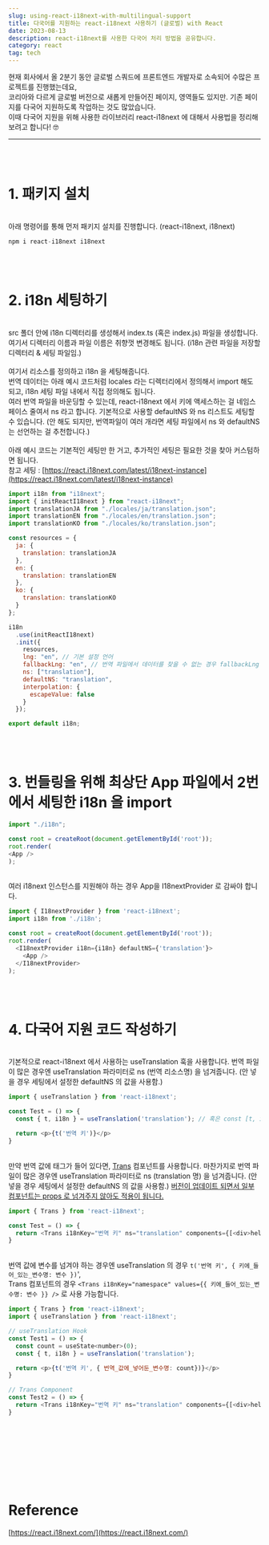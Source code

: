 ```yaml
---
slug: using-react-i18next-with-multilingual-support
title: 다국어를 지원하는 react-i18next 사용하기 (글로벌) with React
date: 2023-08-13
description: react-i18next를 사용한 다국어 처리 방법을 공유합니다.
category: react
tag: tech
---
```


현재 회사에서 올 2분기 동안 글로벌 스쿼드에 프론트엔드 개발자로 소속되어 수많은 프로젝트를 진행했는데요, <br />
코리아와 다르게 글로벌 버전으로 새롭게 만들어진 페이지, 영역들도 있지만. 기존 페이지를 다국어 지원하도록 작업하는 것도 많았습니다.<br />
이때 다국어 지원을 위해 사용한 라이브러리 react-i18next 에 대해서 사용법을 정리해보려고 합니다! 🤓
<br />

---

<br /> <br />

# 1. 패키지 설치
<br /> 아래 명령어를 통해 먼저 패키지 설치를 진행합니다. (react-i18next, i18next)

```javascript
npm i react-i18next i18next
```
<br /> <br />

# 2. i18n 세팅하기
<br/> src 폴더 안에 i18n 디렉터리를 생성해서 index.ts (혹은 index.js) 파일을 생성합니다.
<br/> 여기서 디렉터리 이름과 파일 이름은 취향껏 변경해도 됩니다. (i18n 관련 파일을 저장할 디렉터리 & 세팅 파일임.) <br/>
<br/> 여기서 리소스를 정의하고 i18n 을 세팅해줍니다.
<br/> 번역 데이터는 아래 예시 코드처럼 locales 라는 디렉터리에서 정의해서 import 해도 되고, i18n 세팅 파일 내에서 직접 정의해도 됩니다.
<br/> 여러 번역 파일을 바운딩할 수 있는데, react-i18next 에서 키에 액세스하는 걸 네임스페이스 줄여서 ns 라고 합니다. 기본적으로 사용할 defaultNS 와 ns 리스트도 세팅할 수 있습니다. (안 해도 되지만, 번역파일이 여러 개라면 세팅 파일에서 ns 와 defaultNS 는 선언하는 걸 추천합니다.) <br/>
<br/> 아래 예시 코드는 기본적인 세팅만 한 거고, 추가적인 세팅은 필요한 것을 찾아 커스텀하면 됩니다.
<br/> 참고 세팅 : [https://react.i18next.com/latest/i18next-instance](https://react.i18next.com/latest/i18next-instance)

```javascript
import i18n from "i18next";
import { initReactI18next } from "react-i18next";
import translationJA from "./locales/ja/translation.json";
import translationEN from "./locales/en/translation.json";
import translationKO from "./locales/ko/translation.json";

const resources = {
  ja: {
    translation: translationJA
  },
  en: {
    translation: translationEN
  },
  ko: {
    translation: translationKO
  }
};

i18n
  .use(initReactI18next)
  .init({
    resources,
    lng: "en", // 기본 설정 언어
    fallbackLng: "en", // 번역 파일에서 데이터를 찾을 수 없는 경우 fallbackLng 언어의 데이터를 보여줌.
    ns: ["translation"],
    defaultNS: "translation",
    interpolation: {
      escapeValue: false
    }
  });

export default i18n;
```
<br /> <br />

# 3. 번들링을 위해 최상단 App 파일에서 2번에서 세팅한 i18n 을 import

```javascript
import "./i18n";

const root = createRoot(document.getElementById('root'));
root.render(
<App />
);
```

<br /> 여러 i18next 인스턴스를 지원해야 하는 경우 App을 I18nextProvider 로 감싸야 합니다.

```javascript
import { I18nextProvider } from 'react-i18next';
import i18n from './i18n';

const root = createRoot(document.getElementById('root'));
root.render(
  <I18nextProvider i18n={i18n} defaultNS={'translation'}>
    <App />
  </I18nextProvider>
);
```
<br /> <br />

# 4. 다국어 지원 코드 작성하기
<br /> 기본적으로 react-i18next 에서 사용하는 useTranslation 훅을 사용합니다. 번역 파일이 많은 경우엔 useTranslation 파라미터로 ns (번역 리소스명) 을 넘겨줍니다. (안 넣을 경우 세팅에서 설정한 defaultNS 의 값을 사용함.)

```javascript
import { useTranslation } from 'react-i18next';

const Test = () => {
  const { t, i18n } = useTranslation('translation'); // 혹은 const [t, i18n] = useTranslation('translation');

  return <p>{t('번역 키')}</p>
}
```

<br /> 만약 번역 값에 태그가 들어 있다면, [Trans](https://react.i18next.com/legacy-v9/trans-component) 컴포넌트를 사용합니다. 마찬가지로 번역 파일이 많은 경우엔 useTranslation 파라미터로 ns (translation 명) 을 넘겨줍니다. (안 넣을 경우 세팅에서 설정한 defaultNS 의 값을 사용함.) [버전이 업데이트 되면서 일부 컴포넌트는 props 로 넘겨주지 않아도 적용이 됩니다.](https://react.i18next.com/latest/trans-component#usage-with-simple-html-elements-like-less-than-br-greater-than-and-others-v10.4.0)

```javascript
import { Trans } from 'react-i18next';

const Test = () => {
  return <Trans i18nKey="번역 키" ns="translation" components={[<div>hello</div>]} />
}
```

<br /> 번역 값에 변수를 넘겨야 하는 경우엔 useTranslation 의 경우 ```t('번역 키', { 키에_들어_있는_변수명: 변수 })```',
<br /> Trans 컴포넌트의 경우 ```<Trans i18nKey="namespace" values={{ 키에_들어_있는_변수명: 변수 }} />``` 로 사용 가능합니다.

```javascript
import { Trans } from 'react-i18next';
import { useTranslation } from 'react-i18next';

// useTranslation Hook
const Test1 = () => {
  const count = useState<number>(0);
  const { t, i18n } = useTranslation('translation');

  return <p>{t('번역 키', { 번역_값에_넣어둔_변수명: count})}</p>
}

// Trans Component
const Test2 = () => {
  return <Trans i18nKey="번역 키" ns="translation" components={[<div>hello</div>]} />
}
```

<br /> <br />
---

<br /> <br />

# Reference

[https://react.i18next.com/](https://react.i18next.com/)
